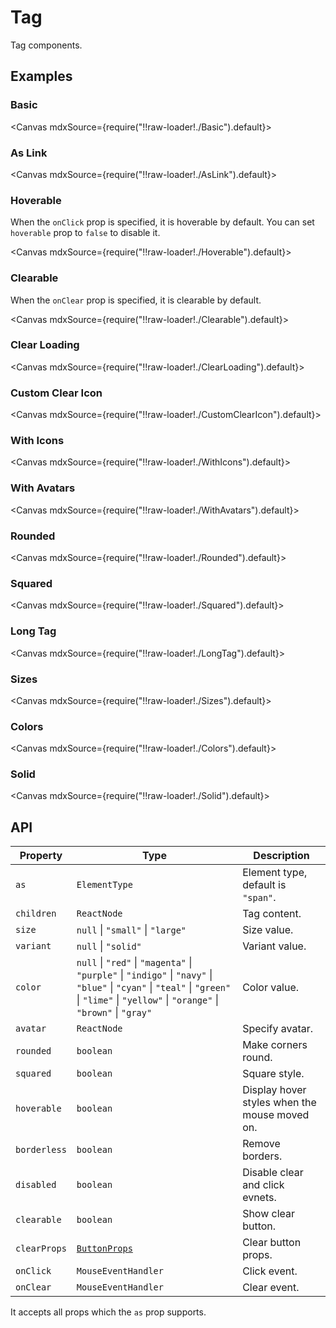 
<Meta title="Views/Tag" />

# Tag

Tag components.

## Examples

### Basic

<Canvas mdxSource={require("!!raw-loader!./Basic").default}>
  <Story id="examples-tag--basic" />
</Canvas>

### As Link

<Canvas mdxSource={require("!!raw-loader!./AsLink").default}>
  <Story id="examples-tag--as-link" />
</Canvas>

### Hoverable

When the `onClick` prop is specified, it is hoverable by default. You can set `hoverable` prop to `false` to disable it.

<Canvas mdxSource={require("!!raw-loader!./Hoverable").default}>
  <Story id="examples-tag--hoverable" />
</Canvas>

### Clearable

When the `onClear` prop is specified, it is clearable by default.

<Canvas mdxSource={require("!!raw-loader!./Clearable").default}>
  <Story id="examples-tag--clearable" />
</Canvas>

### Clear Loading

<Canvas mdxSource={require("!!raw-loader!./ClearLoading").default}>
  <Story id="examples-tag--clear-loading" />
</Canvas>

### Custom Clear Icon

<Canvas mdxSource={require("!!raw-loader!./CustomClearIcon").default}>
  <Story id="examples-tag--custom-clear-icon" />
</Canvas>

### With Icons

<Canvas mdxSource={require("!!raw-loader!./WithIcons").default}>
  <Story id="examples-tag--with-icons" />
</Canvas>

### With Avatars

<Canvas mdxSource={require("!!raw-loader!./WithAvatars").default}>
  <Story id="examples-tag--with-avatars" />
</Canvas>

### Rounded

<Canvas mdxSource={require("!!raw-loader!./Rounded").default}>
  <Story id="examples-tag--rounded" />
</Canvas>

### Squared

<Canvas mdxSource={require("!!raw-loader!./Squared").default}>
  <Story id="examples-tag--squared" />
</Canvas>

### Long Tag

<Canvas mdxSource={require("!!raw-loader!./LongTag").default}>
  <Story id="examples-tag--long-tag" />
</Canvas>

### Sizes

<Canvas mdxSource={require("!!raw-loader!./Sizes").default}>
  <Story id="examples-tag--sizes" />
</Canvas>

### Colors

<Canvas mdxSource={require("!!raw-loader!./Colors").default}>
  <Story id="examples-tag--colors" />
</Canvas>

### Solid

<Canvas mdxSource={require("!!raw-loader!./Solid").default}>
  <Story id="examples-tag--solid" />
</Canvas>

## API

| Property     | Type                                                                                                                                                                                       | Description                                   |
| ------------ | ------------------------------------------------------------------------------------------------------------------------------------------------------------------------------------------ | --------------------------------------------- |
| `as`         | `ElementType`                                                                                                                                                                              | Element type, default is `"span"`.            |
| `children`   | `ReactNode`                                                                                                                                                                                | Tag content.                                  |
| `size`       | `null` \| `"small"` \| `"large"`                                                                                                                                                           | Size value.                                   |
| `variant`    | `null` \| `"solid"`                                                                                                                                                                        | Variant value.                                |
| `color`      | `null` \| `"red"` \| `"magenta"` \| `"purple"` \| `"indigo"` \| `"navy"` \| `"blue"` \| `"cyan"` \| `"teal"` \| `"green"` \| `"lime"` \| `"yellow"` \| `"orange"` \| `"brown"` \| `"gray"` | Color value.                                  |
| `avatar`     | `ReactNode`                                                                                                                                                                                | Specify avatar.                               |
| `rounded`    | `boolean`                                                                                                                                                                                  | Make corners round.                           |
| `squared`    | `boolean`                                                                                                                                                                                  | Square style.                                 |
| `hoverable`  | `boolean`                                                                                                                                                                                  | Display hover styles when the mouse moved on. |
| `borderless` | `boolean`                                                                                                                                                                                  | Remove borders.                               |
| `disabled`   | `boolean`                                                                                                                                                                                  | Disable clear and click evnets.               |
| `clearable`  | `boolean`                                                                                                                                                                                  | Show clear button.                            |
| `clearProps` | [`ButtonProps`](?path=/story/generics-button--page#api)                                                                                                                                    | Clear button props.                           |
| `onClick`    | `MouseEventHandler`                                                                                                                                                                        | Click event.                                  |
| `onClear`    | `MouseEventHandler`                                                                                                                                                                        | Clear event.                                  |

It accepts all props which the `as` prop supports.
